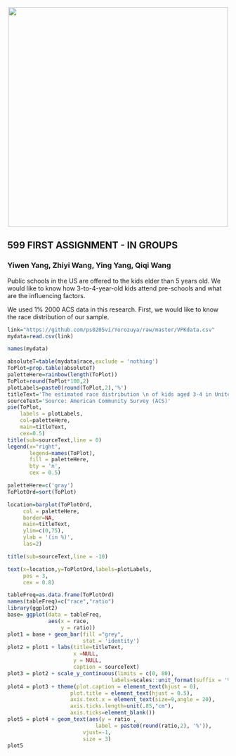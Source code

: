 <center><img src="http://i.imgur.com/sSaOozN.png" width="500"></center>


## 599 FIRST ASSIGNMENT - IN GROUPS


### Yiwen Yang, Zhiyi Wang, Ying Yang, Qiqi Wang


Public schools in the US are offered to the kids elder than 5 years old. We would like to know how 3-to-4-year-old kids attend pre-schools and what are the influencing factors.


We used 1% 2000 ACS data in this research. First, we would like to know the race distribution of our sample.


```r
link="https://github.com/ps0205vi/Yorozuya/raw/master/VPKdata.csv"
mydata=read.csv(link)
```

```r
names(mydata)
```


```r
absoluteT=table(mydata$race,exclude = 'nothing')
ToPlot=prop.table(absoluteT)
paletteHere=rainbow(length(ToPlot))
ToPlot=round(ToPlot*100,2)
plotLabels=paste0(round(ToPlot,2),'%')
titleText='The estimated race distribution \n of kids aged 3-4 in United States'
sourceText='Source: American Community Survey (ACS)'
pie(ToPlot,
    labels = plotLabels,
    col=paletteHere,
    main=titleText,
    cex=0.5)
title(sub=sourceText,line = 0)
legend(x="right", 
       legend=names(ToPlot), 
       fill = paletteHere,
       bty = 'n', 
       cex = 0.5)
```

```r
paletteHere=c('gray')
ToPlotOrd=sort(ToPlot)

location=barplot(ToPlotOrd,
     col = paletteHere,
     border=NA,
     main=titleText,
     ylim=c(0,75),
     ylab = '(in %)',
     las=2)

title(sub=sourceText,line = -10)

text(x=location,y=ToPlotOrd,labels=plotLabels,
     pos = 3,
     cex = 0.8)
```

```r
tableFreq=as.data.frame(ToPlotOrd)
names(tableFreq)=c("race","ratio")
library(ggplot2)
base= ggplot(data = tableFreq, 
             aes(x = race,
                 y = ratio))
plot1 = base + geom_bar(fill ="grey",
                        stat = 'identity')
plot2 = plot1 + labs(title=titleText,
                     x =NULL, 
                     y = NULL,
                     caption = sourceText)
plot3 = plot2 + scale_y_continuous(limits = c(0, 80),
                                 labels=scales::unit_format(suffix = '%')) 
plot4 = plot3 + theme(plot.caption = element_text(hjust = 0),
                    plot.title = element_text(hjust = 0.5),
                    axis.text.x = element_text(size=9,angle = 20),
                    axis.ticks.length=unit(.85,"cm"),
                    axis.ticks=element_blank())
plot5 = plot4 + geom_text(aes(y = ratio ,
                            label = paste0(round(ratio,2), '%')),
                        vjust=-1, 
                        size = 3)
plot5 
```

